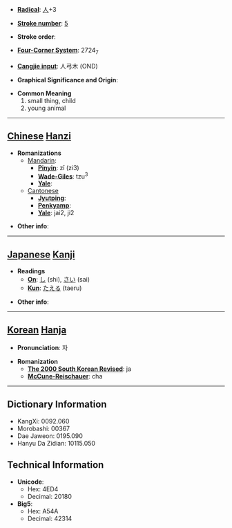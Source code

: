 * '''[[Wiktionary:Chinese radical index| Radical]]''': [[Wiktionary:Chinese radical index 人|人]]+3

* '''[[Wiktionary:Chinese total strokes index|Stroke number]]''': [[Wiktionary:Chinese total strokes index 5|5]]

* '''Stroke order''': 

* '''[[Wiktionary:Chinese four corner index|Four-Corner System]]''': 2724<sub>7</sub>

* '''[[Wiktionary:Chinese Cangjie index|Cangjie input]]''': 人弓木 (OND)

* '''Graphical Significance and Origin''': 

* '''Common Meaning'''
*#small thing, child
*# young animal


----

== [[Chinese]] [[Hanzi]] ==

* '''Romanizations'''
** [[Mandarin]]:
*** '''[[Pinyin]]''': zǐ (zi3)
*** '''[[Wade-Giles]]''': tzu<sup>3</sup>
*** '''[[Yale]]''': 
**[[Cantonese]]
***'''[[Jyutping]]''':
***'''[[Penkyamp]]''': 
***'''[[Yale]]''': jai2, ji2

* '''Other info''': 

----

== [[Japanese]] [[Kanji]] ==

* '''Readings'''
** '''[[On]]''': [[し]] (shi), [[さい]] (sai)
** '''[[Kun]]''': [[たえる]] (taeru)

* '''Other info''':  

----

== [[Korean]] [[Hanja]] ==

* '''Pronunciation''': 자

* '''Romanization'''
** '''[[The 2000 South Korean Revised Romanization|The 2000 South Korean Revised]]''': ja
** '''[[McCune-Reischauer]]''': cha

----

== Dictionary Information ==

* KangXi: 0092.060
* Morobashi: 00367
* Dae Jaweon: 0195.090
* Hanyu Da Zidian: 10115.050

== Technical Information ==

* '''Unicode''':
** Hex: 4ED4
** Decimal: 20180
* '''Big5''':
** Hex: A54A
** Decimal: 42314